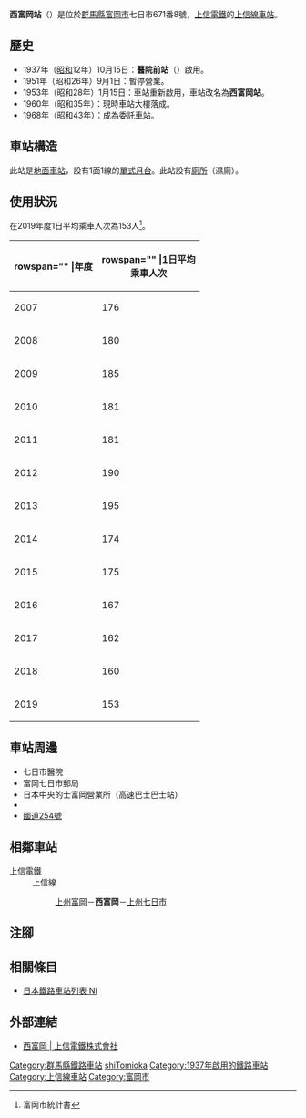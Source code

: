{{NoteTA|G1=Transport
|T=zh-hans:西富冈站;zh-hk:西富岡站;zh-tw:西富岡車站;
|1=zh-hans:西富冈站;zh-hk:西富岡站;zh-tw:西富岡車站;
}}
{{Infobox station
|公司色 = red
|站名 = 西富岡*
|圖片 = Joshin-railway-Nishi-tomioka-station-platform.jpg
|圖片說明 = 月台（2008年10月）
|日文原名 = 西富岡
|平假名 = にしとみおか
|羅馬拼音 = NISHITOMIOKA
|副站名 = 
|電報略號 = 
|所在地 = {{JPN}}[[群馬縣|群馬縣]][[富岡市|富岡市]]七日市671番8號
|座標 = {{coord|36|15|36.44|N|138|52|59.51|E|type:railwaystation_region:JP-24|display=inline,title}}
|車站構造 = [[地面車站|地面車站]]
|月台配置 = 1面1線
|啟用年月日 = 1937年（[[昭和|昭和]]12年）10月15日
|廢站年月日 = 
|乘客人數 = 153
|上下車人次 = 
|統計年度 = 2019
|轉車 = 
|全寬備註 = *在1953年前，此站曾名為醫院前站
|adjacent = {{Adjacent stations|system=上信電鐵|line=上信線|left=上州富岡|right=上州七日市|note-left=0.8km|note-mid=距離[[高崎站_(日本)|高崎]]21.0km|note-right=0.8km}}
}}
'''西富岡站'''（{{jpn|j=西富岡駅|hg=にしとみおかえき|rm=Nishi-Tomioka eki|f=y}}）是位於[[群馬縣|群馬縣]][[富岡市|富岡市]]七日市671番8號，[[上信電鐵|上信電鐵]]的[[上信線|上信線]][[鐵路車站|車站]]。

== 歷史 == 
* 1937年（[[昭和|昭和]]12年）10月15日：'''醫院前站'''（{{jpn|j=病院前駅}}）啟用。
* 1951年（昭和26年）9月1日：暫停營業。
* 1953年（昭和28年）1月15日：車站重新啟用，車站改名為'''西富岡站'''。
* 1960年（昭和35年）：現時車站大樓落成。
* 1968年（昭和43年）：成為委託車站。

== 車站構造 ==
此站是[[地面車站|地面車站]]，設有1面1線的[[單式月台|單式月台]]。此站設有[[廁所|廁所]]（濕廁）。

== 使用狀況 ==
在2019年度1日平均乘車人次為153人<ref>富岡市統計書</ref>。
{| class="wikitable sortable"
|+
|-
! rowspan="" |年度
! rowspan="" |1日平均<br>乘車人次
|-
|2007
|176
|-
|2008
|180
|-
|2009
|185
|-
|2010
|181
|-
|2011
|181
|-
|2012
|190
|-
|2013
|195
|-
|2014
|174
|-
|2015
|175
|-
|2016
|167
|-
|2017
|162
|-
|2018
|160
|-
|2019
|153
|}

== 車站周邊 ==
* 七日市醫院
* 富岡七日市郵局
* 日本中央的士富岡營業所（高速巴士{{Translink|ja|日本中央バス#シルクライナー|日本中央巴士#絲綢Liner|絲綢Liner}}巴士站）
* {{Translink|ja|群馬県道218号中野谷富岡線|群馬縣道218號中野谷富岡線}}
* [[國道254號_(日本)|國道254號]]

== 相鄰車站 ==
; 上信電鐵
: 上信線
:: [[上州富岡站|上州富岡]]－'''西富岡'''－[[上州七日市站|上州七日市]]
== 注腳 ==
{{Reflist}}
== 相關條目 ==
* [[日本鐵路車站列表_Ni|日本鐵路車站列表 Ni]]
== 外部連結 ==
* [https://www.joshin-dentetsu.co.jp/station/27/ 西富岡 | 上信電鐵株式會社] {{Wayback|url=https://www.joshin-dentetsu.co.jp/station/27/ |date=20210125041348 }}{{ja icon}}
{{上信線}}
{{DEFAULTSORT:Nishi-Tomioka}}
[[Category:群馬縣鐵路車站|Category:群馬縣鐵路車站]]
[[Category:日本鐵路車站_Ni|shiTomioka]]
[[Category:1937年啟用的鐵路車站|Category:1937年啟用的鐵路車站]]
[[Category:上信線車站|Category:上信線車站]]
[[Category:富岡市|Category:富岡市]]